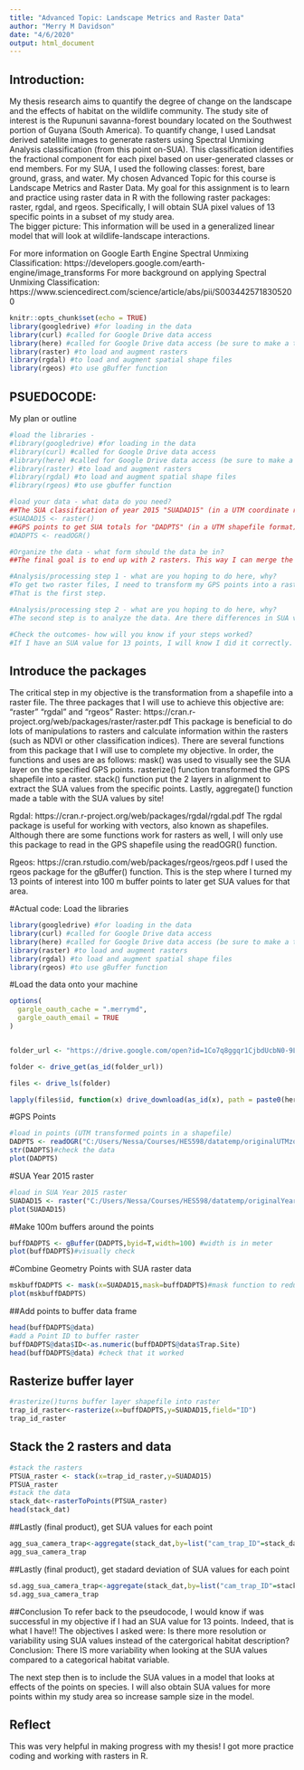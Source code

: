 ```yaml
---
title: "Advanced Topic: Landscape Metrics and Raster Data"
author: "Merry M Davidson"
date: "4/6/2020"
output: html_document
---
```



## Introduction:
My thesis research aims to quantify the degree of change on the landscape and the effects of habitat on the wildlife community. The study site of interest is the Rupununi savanna-forest boundary located on the Southwest portion of Guyana (South America). To quantify change, I used Landsat derived satellite images to generate rasters using Spectral Unmixing Analysis classification (from this point on-SUA). This classification identifies the fractional component for each pixel based on user-generated classes or end members. For my SUA, I used the following classes: forest, bare ground, grass, and water.
My chosen Advanced Topic for this course is Landscape Metrics and Raster Data. 
My goal for this assignment is to learn and practice using raster data in R with the following raster packages: raster, rgdal, and rgeos. Specifically, I will obtain SUA pixel values of 13 specific points in a subset of my study area.  
The bigger picture: This information will be used in a generalized linear model that will look at wildlife-landscape interactions.

For more information on Google Earth Engine Spectral Unmixing Classification: https://developers.google.com/earth-engine/image_transforms
For more background on applying Spectral Unmixing Classification:
https://www.sciencedirect.com/science/article/abs/pii/S0034425718305200



```r
knitr::opts_chunk$set(echo = TRUE)
library(googledrive) #for loading in the data
library(curl) #called for Google Drive data access
library(here) #called for Google Drive data access (be sure to make a temp folder for downloads)
library(raster) #to load and augment rasters
library(rgdal) #to load and augment spatial shape files
library(rgeos) #to use gBuffer function
```


## PSUEDOCODE:
My plan or outline

```r
#load the libraries - 
#library(googledrive) #for loading in the data
#library(curl) #called for Google Drive data access
#library(here) #called for Google Drive data access (be sure to make a temp folder for downloads)
#library(raster) #to load and augment rasters
#library(rgdal) #to load and augment spatial shape files
#library(rgeos) #to use gbuffer function

#load your data - what data do you need?
##The SUA classification of year 2015 "SUADAD15" (in a UTM coordinate raster file)
#SUADAD15 <- raster()
##GPS points to get SUA totals for "DADPTS" (in a UTM shapefile format)
#DADPTS <- readOGR()

#Organize the data - what form should the data be in? 
##The final goal is to end up with 2 rasters. This way I can merge the spatial points raster and SUA values raster together. I start off with a raster and a spatial data file of points. 

#Analysis/processing step 1 - what are you hoping to do here, why? 
#To get two raster files, I need to transform my GPS points into a raster so I can merge (stack) both rasters together.
#That is the first step. 

#Analysis/processing step 2 - what are you hoping to do here, why? 
#The second step is to analyze the data. Are there differences in SUA values between the points? 9 out of the 13 points are classified as bush island habitats. Is there more resolution or variability using SUA values instead of the categorical habitat description?

#Check the outcomes- how will you know if your steps worked?
#If I have an SUA value for 13 points, I will know I did it correctly.

```

## Introduce the packages
The critical step in my objective is the transformation from a shapefile into a raster file. 
The three packages that I will use to achieve this objective are: "raster"  "rgdal" and "rgeos"
Raster: https://cran.r-project.org/web/packages/raster/raster.pdf
This package is beneficial to do lots of manipulations to rasters and calculate information within the rasters (such as NDVI or other classification indices). There are several functions from this package that I will use to complete my objective. In order, the functions and uses are as follows: mask() was used to visually see the SUA layer on the specified GPS points. rasterize() function transformed the GPS shapefile into a raster. stack() function put the 2 layers in alignment to extract the SUA values from the specific points. Lastly, aggregate() function made a table with the SUA values by site!

Rgdal: https://cran.r-project.org/web/packages/rgdal/rgdal.pdf
The rgdal package is useful for working with vectors, also known as shapefiles. Although there are some functions work for rasters as well, I will only use this package to read in the GPS shapefile using the readOGR() function.

Rgeos: https://cran.rstudio.com/web/packages/rgeos/rgeos.pdf
I used the rgeos package for the gBuffer() function. This is the step where I turned my 13 points of interest into 100 m buffer points to later get SUA values for that area.




#Actual code:
Load the libraries
```r
library(googledrive) #for loading in the data
library(curl) #called for Google Drive data access
library(here) #called for Google Drive data access (be sure to make a temp folder for downloads)
library(raster) #to load and augment rasters
library(rgdal) #to load and augment spatial shape files
library(rgeos) #to use gBuffer function
```

#Load the data onto your machine
```r

options(
  gargle_oauth_cache = ".merrymd",
  gargle_oauth_email = TRUE
)


folder_url <- "https://drive.google.com/open?id=1Co7q8ggqr1CjbdUcbN0-9LtnHygshKkq"

folder <- drive_get(as_id(folder_url))

files <- drive_ls(folder)

lapply(files$id, function(x) drive_download(as_id(x), path = paste0(here::here("datatemp/original/"), files[files$id==x,]$name), overwrite = TRUE))


```

#GPS Points
```r
#load in points (UTM transformed points in a shapefile)
DADPTS <- readOGR("C:/Users/Nessa/Courses/HES598/datatemp/originalUTMzone21N.shp")
str(DADPTS)#check the data
plot(DADPTS)
```

#SUA Year 2015 raster 

```r

#load in SUA Year 2015 raster
SUADAD15 <- raster("C:/Users/Nessa/Courses/HES598/datatemp/originalYear2015_UTMzone21N.tif")
plot(SUADAD15)
```


#Make 100m buffers around the points

```r
buffDADPTS <- gBuffer(DADPTS,byid=T,width=100) #width is in meter
plot(buffDADPTS)#visually check
```

#Combine Geometry Points with SUA raster data
```r

mskbuffDADPTS <- mask(x=SUADAD15,mask=buffDADPTS)#mask function to reduce the raster to buffer object
plot(mskbuffDADPTS)

```

##Add points to buffer data frame
```r
head(buffDADPTS@data)
#add a Point ID to buffer raster
buffDADPTS@data$ID<-as.numeric(buffDADPTS@data$Trap.Site)
head(buffDADPTS@data) #check that it worked
```

## Rasterize buffer layer 
```r

#rasterize()turns buffer layer shapefile into raster
trap_id_raster<-rasterize(x=buffDADPTS,y=SUADAD15,field="ID")  
trap_id_raster

```

## Stack the 2 rasters and data
```r
#stack the rasters
PTSUA_raster <- stack(x=trap_id_raster,y=SUADAD15)
PTSUA_raster
#stack the data
stack_dat<-rasterToPoints(PTSUA_raster)
head(stack_dat)
```

##Lastly (final product), get SUA values for each point
```r
agg_sua_camera_trap<-aggregate(stack_dat,by=list("cam_trap_ID"=stack_dat[,3]),FUN=mean,na.rm=T)
agg_sua_camera_trap
```

##Lastly (final product), get stadard deviation of SUA values for each point
```r
sd.agg_sua_camera_trap<-aggregate(stack_dat,by=list("cam_trap_ID"=stack_dat[,3]),FUN=sd,na.rm=T)
sd.agg_sua_camera_trap
```


##Conclusion
To refer back to the pseudocode, I would know if was successful in my objective if I had an SUA value for 13 points. Indeed, that is what I have!!
The objectives I asked were: Is there more resolution or variability using SUA values instead of the catergorical habitat description?
Conclusion: There IS more variability when looking at the SUA values compared to a categorical habitat variable.

The next step then is to include the SUA values in a model that looks at effects of the points on species. I will also obtain SUA values for more points within my study area so increase sample size in the model.

## Reflect
This was very helpful in making progress with my thesis! I got more practice coding and working with rasters in R.

